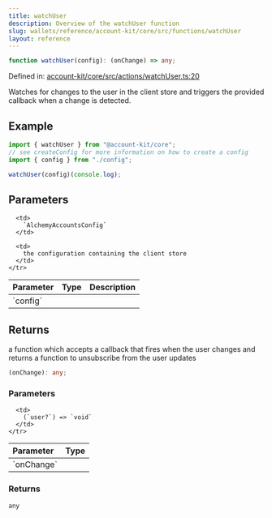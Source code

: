 ```yaml
---
title: watchUser
description: Overview of the watchUser function
slug: wallets/reference/account-kit/core/src/functions/watchUser
layout: reference
---
```


```ts
function watchUser(config): (onChange) => any;
```

Defined in: [account-kit/core/src/actions/watchUser.ts:20](https://github.com/alchemyplatform/aa-sdk/blob/08da565ff1e1b5bcae4581d79993c4ed9e522c16/account-kit/core/src/actions/watchUser.ts#L20)

Watches for changes to the user in the client store and triggers the provided callback when a change is detected.

## Example

```ts
import { watchUser } from "@account-kit/core";
// see createConfig for more information on how to create a config
import { config } from "./config";

watchUser(config)(console.log);
```

## Parameters

<table>
  <thead>
    <tr>
      <th align="left">Parameter</th>
      <th align="left">Type</th>
      <th align="left">Description</th>
    </tr>
  </thead>

  <tbody>
    <tr>
      <td>
        `config`
      </td>

      <td>
        `AlchemyAccountsConfig`
      </td>

      <td>
        the configuration containing the client store
      </td>
    </tr>

  </tbody>
</table>

## Returns

a function which accepts a callback that fires when the user changes and returns a function to unsubscribe from the user updates

```ts
(onChange): any;
```

### Parameters

<table>
  <thead>
    <tr>
      <th align="left">Parameter</th>
      <th align="left">Type</th>
    </tr>
  </thead>

  <tbody>
    <tr>
      <td>
        `onChange`
      </td>

      <td>
        (`user?`) => `void`
      </td>
    </tr>

  </tbody>
</table>

### Returns

`any`
